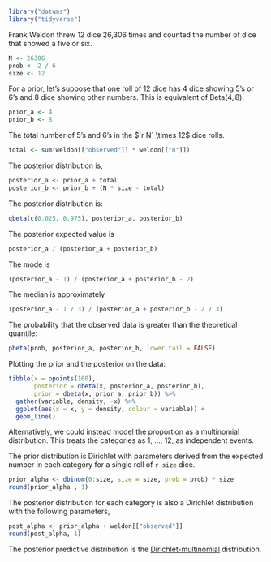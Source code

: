 ```r
library("datums")
library("tidyverse")
```

Frank Weldon threw 12 dice 26,306 times and counted the number of dice that showed a five or six.

```r
N <- 26306
prob <- 2 / 6
size <- 12
```

For a prior, let's suppose that one roll of 12 dice has 4 dice showing 5's or 6's and 8 dice showing other numbers.
This is equivalent of $\mathrm{Beta}(4, 8)$.
```r
prior_a <- 4
prior_b <- 8
```

The total number of 5's and 6's in the $`r N` \times 12$ dice rolls.
```r
total <- sum(weldon[["observed"]] * weldon[["n"]])
```

The posterior distribution is,
```r
posterior_a <- prior_a + total
posterior_b <- prior_b + (N * size - total)
```

The posterior distribution is:
```r
qbeta(c(0.025, 0.975), posterior_a, posterior_b)
```
The posterior expected value is
```r
posterior_a / (posterior_a + posterior_b)
```
The mode is
```r
(posterior_a - 1) / (posterior_a + posterior_b - 2)
```
The median is approximately
```r
(posterior_a - 1 / 3) / (posterior_a + posterior_b - 2 / 3)
```

The probability that the observed data is greater than the theoretical quantile:
```r
pbeta(prob, posterior_a, posterior_b, lower.tail = FALSE)
```

Plotting the prior and the posterior on the data:
```r
tibble(x = ppoints(100),
       posterior = dbeta(x, posterior_a, posterior_b),
       prior = dbeta(x, prior_a, prior_b)) %>%
  gather(variable, density, -x) %>%
  ggplot(aes(x = x, y = density, colour = variable)) +
  geom_line()
```

Alternatively, we could instead model the proportion as a multinomial distribution.
This treats the categories as 1, ..., 12, as independent events.

The prior distribution is Dirichlet with parameters derived from the expected number in each category for a single roll of `r size` dice.
```r
prior_alpha <- dbinom(0:size, size = size, prob = prob) * size
round(prior_alpha , 1)
```

The posterior distribution for each category is also a Dirichlet distribution with the following parameters,
```r
post_alpha <- prior_alpha + weldon[["observed"]]
round(post_alpha, 1)
```

The posterior predictive distribution is the [Dirichlet-multinomial](https://en.wikipedia.org/wiki/Dirichlet-multinomial_distribution) distribution.


```r

```


